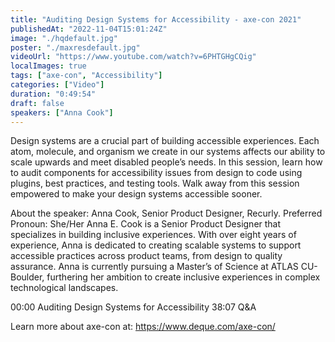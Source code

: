 ```yaml
---
title: "Auditing Design Systems for Accessibility - axe-con 2021"
publishedAt: "2022-11-04T15:01:24Z"
image: "./hqdefault.jpg"
poster: "./maxresdefault.jpg"
videoUrl: "https://www.youtube.com/watch?v=6PHTGHgCQig"
localImages: true
tags: ["axe-con", "Accessibility"]
categories: ["Video"]
duration: "0:49:54"
draft: false
speakers: ["Anna Cook"]
---
```


Design systems are a crucial part of building accessible experiences. Each atom, molecule, and organism we create in our systems affects our ability to scale upwards and meet disabled people’s needs. In this session, learn how to audit components for accessibility issues from design to code using plugins, best practices, and testing tools. Walk away from this session empowered to make your design systems accessible sooner.

About the speaker:
Anna Cook, Senior Product Designer, Recurly.
Preferred Pronoun: She/Her
Anna E. Cook is a Senior Product Designer that specializes in building inclusive experiences. With over eight years of experience, Anna is dedicated to creating scalable systems to support accessible practices across product teams, from design to quality assurance. Anna is currently pursuing a Master’s of Science at ATLAS CU-Boulder, furthering her ambition to create inclusive experiences in complex technological landscapes.

00:00 Auditing Design Systems for Accessibility
38:07 Q&A

Learn more about axe-con at: https://www.deque.com/axe-con/
